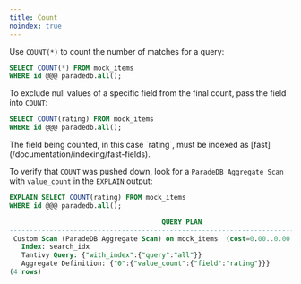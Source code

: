 ```yaml
---
title: Count
noindex: true
---
```


Use `COUNT(*)` to count the number of matches for a query:

```sql
SELECT COUNT(*) FROM mock_items
WHERE id @@@ paradedb.all();
```

To exclude null values of a specific field from the final count, pass the field into `COUNT`:

```sql
SELECT COUNT(rating) FROM mock_items
WHERE id @@@ paradedb.all();
```

<Note>
  The field being counted, in this case `rating`, must be indexed as
  [fast](/documentation/indexing/fast-fields).
</Note>

To verify that `COUNT` was pushed down, look for a `ParadeDB Aggregate Scan` with `value_count` in the `EXPLAIN` output:

```sql
EXPLAIN SELECT COUNT(rating) FROM mock_items
WHERE id @@@ paradedb.all();
```

```sql Expected Response
                                      QUERY PLAN
---------------------------------------------------------------------------------------
 Custom Scan (ParadeDB Aggregate Scan) on mock_items  (cost=0.00..0.00 rows=0 width=8)
   Index: search_idx
   Tantivy Query: {"with_index":{"query":"all"}}
   Aggregate Definition: {"0":{"value_count":{"field":"rating"}}}
(4 rows)
```
